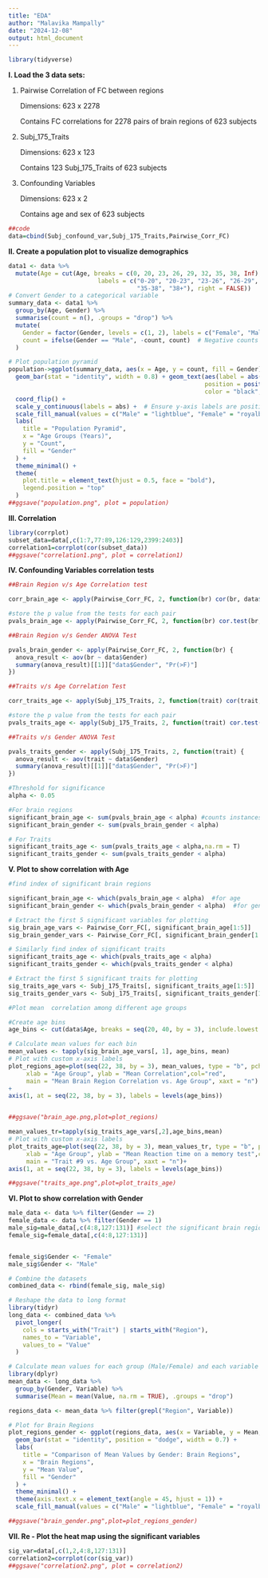 ```yaml
---
title: "EDA"
author: "Malavika Mampally"
date: "2024-12-08"
output: html_document
---
```


```r
library(tidyverse)
```

**I. Load the 3 data sets:**

1.  Pairwise Correlation of FC between regions

    Dimensions: 623 x 2278

    Contains FC correlations for 2278 pairs of brain regions of 623 subjects

2.  Subj_175_Traits

    Dimensions: 623 x 123

    Contains 123 Subj_175_Traits of 623 subjects

3.  Confounding Variables

    Dimensions: 623 x 2

    Contains age and sex of 623 subjects

```r
##code
data=cbind(Subj_confound_var,Subj_175_Traits,Pairwise_Corr_FC)
```

**II. Create a population plot to visualize demographics**

```r
data1 <- data %>%
  mutate(Age = cut(Age, breaks = c(0, 20, 23, 26, 29, 32, 35, 38, Inf), 
                         labels = c("0-20", "20-23", "23-26", "26-29", "29-32", "32-35", 
                                    "35-38", "38+"), right = FALSE))
# Convert Gender to a categorical variable
summary_data <- data1 %>%
  group_by(Age, Gender) %>%
  summarise(count = n(), .groups = "drop") %>%
  mutate(
    Gender = factor(Gender, levels = c(1, 2), labels = c("Female", "Male")),  # Convert Gender to categorical
    count = ifelse(Gender == "Male", -count, count)  # Negative counts for Male
  )

# Plot population pyramid
population->ggplot(summary_data, aes(x = Age, y = count, fill = Gender)) +
  geom_bar(stat = "identity", width = 0.8) + geom_text(aes(label = abs(count)),  # Add labels for counts
                                                       position = position_stack(vjust = 0.5),  # Position text in the middle of the bar
                                                       color = "black", size = 3.5)+
  coord_flip() +
  scale_y_continuous(labels = abs) +  # Ensure y-axis labels are positive
  scale_fill_manual(values = c("Male" = "lightblue", "Female" = "royalblue")) +
  labs(
    title = "Population Pyramid",
    x = "Age Groups (Years)",
    y = "Count",
    fill = "Gender"
  ) +
  theme_minimal() +
  theme(
    plot.title = element_text(hjust = 0.5, face = "bold"),
    legend.position = "top"
  )
##ggsave("population.png", plot = population)

```

**III. Correlation**

```r
library(corrplot)
subset_data=data[,c(1:7,77:89,126:129,2399:2403)]
correlation1=corrplot(cor(subset_data))
##ggsave("correlation1.png", plot = correlation1)

```

**IV. Confounding Variables correlation tests**

```r

##Brain Region v/s Age Correlation test

corr_brain_age <- apply(Pairwise_Corr_FC, 2, function(br) cor(br, data$Age, use = "complete.obs"))

#store the p value from the tests for each pair
pvals_brain_age <- apply(Pairwise_Corr_FC, 2, function(br) cor.test(br, data$Age)$p.value)

##Brain Region v/s Gender ANOVA Test

pvals_brain_gender <- apply(Pairwise_Corr_FC, 2, function(br) {
  anova_result <- aov(br ~ data$Gender)
  summary(anova_result)[[1]]["data$Gender", "Pr(>F)"]
})

##Traits v/s Age Correlation Test

corr_traits_age <- apply(Subj_175_Traits, 2, function(trait) cor(trait, data$Age, use = "complete.obs"))

#store the p value from the tests for each pair
pvals_traits_age <- apply(Subj_175_Traits, 2, function(trait) cor.test(trait, data$Age)$p.value)

##Traits v/s Gender ANOVA Test

pvals_traits_gender <- apply(Subj_175_Traits, 2, function(trait) {
  anova_result <- aov(trait ~ data$Gender)
  summary(anova_result)[[1]]["data$Gender", "Pr(>F)"]
})

#Threshold for significance
alpha <- 0.05

#For brain regions
significant_brain_age <- sum(pvals_brain_age < alpha) #counts instances where p value is less than 0.05
significant_brain_gender <- sum(pvals_brain_gender < alpha)

# For Traits
significant_traits_age <- sum(pvals_traits_age < alpha,na.rm = T)
significant_traits_gender <- sum(pvals_traits_gender < alpha)

```

**V. Plot to show correlation with Age**

```r
#find index of significant brain regions

significant_brain_age <- which(pvals_brain_age < alpha)  #for age
significant_brain_gender <- which(pvals_brain_gender < alpha)  #for gender

# Extract the first 5 significant variables for plotting
sig_brain_age_vars <- Pairwise_Corr_FC[, significant_brain_age[1:5]]
sig_brain_gender_vars <- Pairwise_Corr_FC[, significant_brain_gender[1:5]]

# Similarly find index of significant traits
significant_traits_age <- which(pvals_traits_age < alpha)
significant_traits_gender <- which(pvals_traits_gender < alpha)

# Extract the first 5 significant traits for plotting
sig_traits_age_vars <- Subj_175_Traits[, significant_traits_age[1:5]]
sig_traits_gender_vars <- Subj_175_Traits[, significant_traits_gender[1:5]]

#Plot mean  correlation among different age groups

#Create age bins
age_bins <- cut(data$Age, breaks = seq(20, 40, by = 3), include.lowest = TRUE)

# Calculate mean values for each bin
mean_values <- tapply(sig_brain_age_vars[, 1], age_bins, mean)
# Plot with custom x-axis labels
plot_regions_age=plot(seq(22, 38, by = 3), mean_values, type = "b", pch = 16,
     xlab = "Age Group", ylab = "Mean Correlation",col="red",
     main = "Mean Brain Region Correlation vs. Age Group", xaxt = "n")
+
axis(1, at = seq(22, 38, by = 3), labels = levels(age_bins))


##ggsave("brain_age.png,plot=plot_regions)
```

```r
mean_values_tr=tapply(sig_traits_age_vars[,2],age_bins,mean)
# Plot with custom x-axis labels
plot_traits_age=plot(seq(22, 38, by = 3), mean_values_tr, type = "b", pch = 16,
     xlab = "Age Group", ylab = "Mean Reaction time on a memory test",col="blue",
     main = "Trait #9 vs. Age Group", xaxt = "n")+
axis(1, at = seq(22, 38, by = 3), labels = levels(age_bins))

##ggsave("traits_age.png",plot=plot_traits_age)
```

**VI. Plot to show correlation with Gender**

```r
male_data <- data %>% filter(Gender == 2)
female_data <- data %>% filter(Gender == 1)
male_sig=male_data[,c(4:8,127:131)] #select the significant brain regions
female_sig=female_data[,c(4:8,127:131)]


female_sig$Gender <- "Female"
male_sig$Gender <- "Male"

# Combine the datasets
combined_data <- rbind(female_sig, male_sig)

# Reshape the data to long format
library(tidyr)
long_data <- combined_data %>%
  pivot_longer(
    cols = starts_with("Trait") | starts_with("Region"),
    names_to = "Variable",
    values_to = "Value"
  )

# Calculate mean values for each group (Male/Female) and each variable
library(dplyr)
mean_data <- long_data %>%
  group_by(Gender, Variable) %>%
  summarise(Mean = mean(Value, na.rm = TRUE), .groups = "drop")

regions_data <- mean_data %>% filter(grepl("Region", Variable))

# Plot for Brain Regions
plot_regions_gender <- ggplot(regions_data, aes(x = Variable, y = Mean, fill = Gender)) +
  geom_bar(stat = "identity", position = "dodge", width = 0.7) +
  labs(
    title = "Comparison of Mean Values by Gender: Brain Regions",
    x = "Brain Regions",
    y = "Mean Value",
    fill = "Gender"
  ) +
  theme_minimal() +
  theme(axis.text.x = element_text(angle = 45, hjust = 1)) +
  scale_fill_manual(values = c("Male" = "lightblue", "Female" = "royalblue"))

##ggsave("brain_gender.png",plot=plot_regions_gender)
```

**VII. Re - Plot the heat map using the significant variables**

```r
sig_var=data[,c(1,2,4:8,127:131)]
correlation2=corrplot(cor(sig_var))
##ggsave("correlation2.png", plot = correlation2)
```

